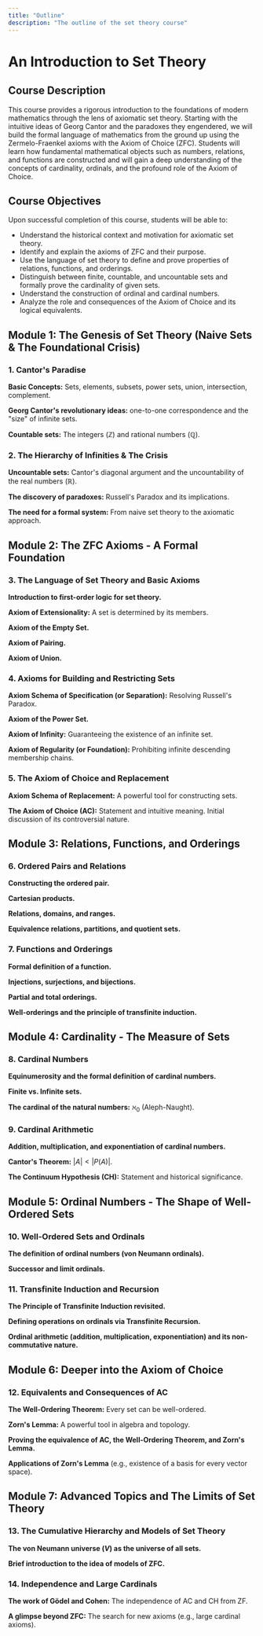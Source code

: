 ```yaml
---
title: "Outline"
description: "The outline of the set theory course"
---
```


# An Introduction to Set Theory

## Course Description

This course provides a rigorous introduction to the foundations of modern mathematics through the lens of axiomatic set theory. Starting with the intuitive ideas of Georg Cantor and the paradoxes they engendered, we will build the formal language of mathematics from the ground up using the Zermelo-Fraenkel axioms with the Axiom of Choice (ZFC). Students will learn how fundamental mathematical objects such as numbers, relations, and functions are constructed and will gain a deep understanding of the concepts of cardinality, ordinals, and the profound role of the Axiom of Choice.

## Course Objectives

Upon successful completion of this course, students will be able to:

- Understand the historical context and motivation for axiomatic set theory.
- Identify and explain the axioms of ZFC and their purpose.
- Use the language of set theory to define and prove properties of relations, functions, and orderings.
- Distinguish between finite, countable, and uncountable sets and formally prove the cardinality of given sets.
- Understand the construction of ordinal and cardinal numbers.
- Analyze the role and consequences of the Axiom of Choice and its logical equivalents.

## Module 1: The Genesis of Set Theory (Naive Sets & The Foundational Crisis)

### 1. Cantor's Paradise

**Basic Concepts:** Sets, elements, subsets, power sets, union, intersection, complement.

**Georg Cantor's revolutionary ideas:** one-to-one correspondence and the "size" of infinite sets.

**Countable sets:** The integers ($\mathbb{Z}$) and rational numbers ($\mathbb{Q}$).

### 2. The Hierarchy of Infinities & The Crisis

**Uncountable sets:** Cantor's diagonal argument and the uncountability of the real numbers ($\mathbb{R}$).

**The discovery of paradoxes:** Russell's Paradox and its implications.

**The need for a formal system:** From naive set theory to the axiomatic approach.

## Module 2: The ZFC Axioms - A Formal Foundation

### 3. The Language of Set Theory and Basic Axioms

**Introduction to first-order logic for set theory.**

**Axiom of Extensionality:** A set is determined by its members.

**Axiom of the Empty Set.**

**Axiom of Pairing.**

**Axiom of Union.**

### 4. Axioms for Building and Restricting Sets

**Axiom Schema of Specification (or Separation):** Resolving Russell's Paradox.

**Axiom of the Power Set.**

**Axiom of Infinity:** Guaranteeing the existence of an infinite set.

**Axiom of Regularity (or Foundation):** Prohibiting infinite descending membership chains.

### 5. The Axiom of Choice and Replacement

**Axiom Schema of Replacement:** A powerful tool for constructing sets.

**The Axiom of Choice (AC):** Statement and intuitive meaning. Initial discussion of its controversial nature.

## Module 3: Relations, Functions, and Orderings

### 6. Ordered Pairs and Relations

**Constructing the ordered pair.**

**Cartesian products.**

**Relations, domains, and ranges.**

**Equivalence relations, partitions, and quotient sets.**

### 7. Functions and Orderings

**Formal definition of a function.**

**Injections, surjections, and bijections.**

**Partial and total orderings.**

**Well-orderings and the principle of transfinite induction.**

## Module 4: Cardinality - The Measure of Sets

### 8. Cardinal Numbers

**Equinumerosity and the formal definition of cardinal numbers.**

**Finite vs. Infinite sets.**

**The cardinal of the natural numbers:** $\aleph_0$ (Aleph-Naught).

### 9. Cardinal Arithmetic

**Addition, multiplication, and exponentiation of cardinal numbers.**

**Cantor's Theorem:** $|A| < |P(A)|$.

**The Continuum Hypothesis (CH):** Statement and historical significance.

## Module 5: Ordinal Numbers - The Shape of Well-Ordered Sets

### 10. Well-Ordered Sets and Ordinals

**The definition of ordinal numbers (von Neumann ordinals).**

**Successor and limit ordinals.**

### 11. Transfinite Induction and Recursion

**The Principle of Transfinite Induction revisited.**

**Defining operations on ordinals via Transfinite Recursion.**

**Ordinal arithmetic (addition, multiplication, exponentiation) and its non-commutative nature.**

## Module 6: Deeper into the Axiom of Choice

### 12. Equivalents and Consequences of AC

**The Well-Ordering Theorem:** Every set can be well-ordered.

**Zorn's Lemma:** A powerful tool in algebra and topology.

**Proving the equivalence of AC, the Well-Ordering Theorem, and Zorn's Lemma.**

**Applications of Zorn's Lemma** (e.g., existence of a basis for every vector space).

## Module 7: Advanced Topics and The Limits of Set Theory

### 13. The Cumulative Hierarchy and Models of Set Theory

**The von Neumann universe ($V$) as the universe of all sets.**

**Brief introduction to the idea of models of ZFC.**

### 14. Independence and Large Cardinals

**The work of Gödel and Cohen:** The independence of AC and CH from ZF.

**A glimpse beyond ZFC:** The search for new axioms (e.g., large cardinal axioms).